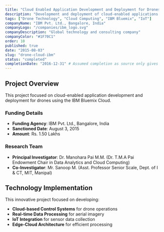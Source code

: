 ```yaml
---
title: "Cloud Enabled Application Development and Deployment for Drones (IBM Bluemix)"
description: "Development and deployment of cloud-enabled applications for drones using the IBM Bluemix Cloud platform."
tags: ["Drone Technology", "Cloud Computing", "IBM Bluemix", "IoT"]
companyName: "IBM Pvt. Ltd., Bangalore, India"
companyLogo: "/companies/ibm_logo.svg"
companyDescription: "Global technology and consulting company"
companyColor: "#1F70C1"
order: 10
published: true
date: "2015-08-03"
slug: "drone-cloud-ibm"
status: "completed"
completionDate: "2016-12-31" # Assumed completion as source only gives start date
---
```


## Project Overview

This project focused on cloud-enabled application development and deployment for drones using the IBM Bluemix Cloud.

### Funding Details
- **Funding Agency**: IBM Pvt. Ltd., Bangalore, India
- **Sanctioned Date**: August 3, 2015
- **Amount**: Rs. 1.50 Lakhs

### Research Team
- **Principal Investigator**: Dr. Manohara Pai M.M. (Dr. T.M.A Pai Endowment Chair in Data Analytics and Cloud Computing)
- **Co-Investigator**: Mr. Sanoop M. (Asst. Professor Senior Scale, Dept. of I & CT, MIT, Manipal)

## Technology Implementation

This innovative project focused on developing:

- **Cloud-based Control Systems** for drone operations
- **Real-time Data Processing** for aerial imagery
- **IoT Integration** for sensor data collection
- **Edge-Cloud Architecture** for efficient processing
